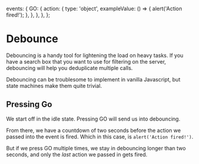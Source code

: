   events: {
    GO: {
      action: {
        type: 'object',
        exampleValue: () => {
          alert('Action fired!');
        },
      },
    },
  },
};

# Debounce

Debouncing is a handy tool for lightening the load on heavy tasks. If you have a search box that you want to use for filtering on the server, debouncing will help you deduplicate multiple calls.

Debouncing can be troublesome to implement in vanilla Javascript, but state machines make them quite trivial.

## Pressing Go

We start off in the <State>idle</State> state. Pressing <Event>GO</Event> will send us into <State>debouncing</State>.

From there, we have a countdown of two seconds before the action we passed into the event is fired. Which in this case, is `alert('Action fired!')`.

But if we press <Event>GO</Event> multiple times, we stay in <State>debouncing</State> longer than two seconds, and only the _last_ action we passed in gets fired.
